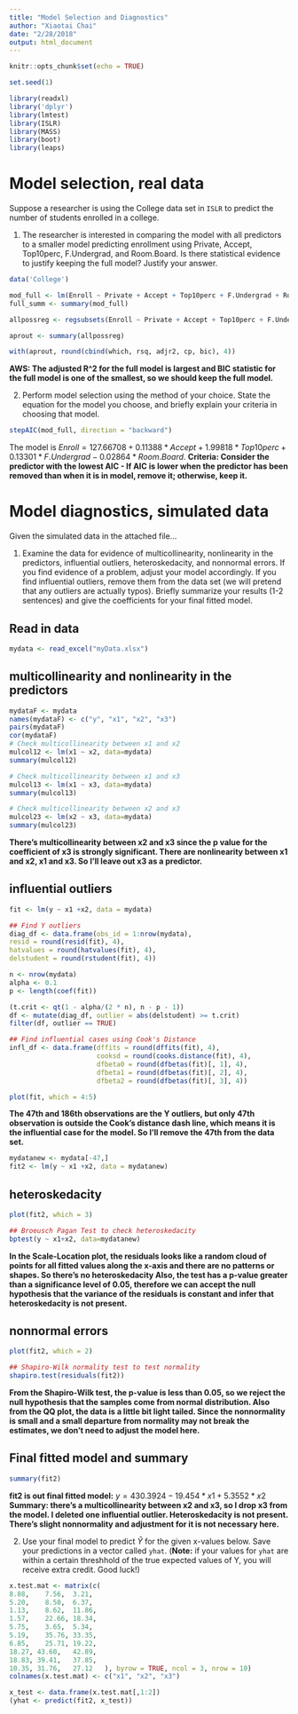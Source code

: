 ```yaml
---
title: "Model Selection and Diagnostics"
author: "Xiaotai Chai"
date: "2/28/2018"
output: html_document
---
```


```r
knitr::opts_chunk$set(echo = TRUE)

set.seed(1)
```

```r
library(readxl)
library('dplyr')
library(lmtest)
library(ISLR)
library(MASS)
library(boot)
library(leaps)
```

# Model selection, real data

Suppose a researcher is using the College data set in `ISLR` to predict the number of students enrolled in a college. 

1. The researcher is interested in comparing the model with all predictors to a smaller model predicting enrollment using Private, Accept, Top10perc, F.Undergrad, and Room.Board. Is there statistical evidence to justify keeping the full model? Justify your answer.
```r
data('College')

mod_full <- lm(Enroll ~ Private + Accept + Top10perc + F.Undergrad + Room.Board, data = College)
full_summ <- summary(mod_full)

allpossreg <- regsubsets(Enroll ~ Private + Accept + Top10perc + F.Undergrad + Room.Board, nbest = 6, data = College)

aprout <- summary(allpossreg)

with(aprout, round(cbind(which, rsq, adjr2, cp, bic), 4))  
```
**AWS: The adjusted R^2 for the full model is largest and BIC statistic for the full model is one of the smallest, so we should keep the full model.**

2. Perform model selection using the method of your choice. State the equation for the model you choose, and briefly explain your criteria in choosing that model. 
```r
stepAIC(mod_full, direction = "backward")
```
The model is $Enroll = 127.66708 + 0.11388*Accept + 1.99818*Top10perc + 0.13301*F.Undergrad - 0.02864*Room.Board$.
**Criteria: Consider the predictor with the lowest AIC -	If AIC is lower when the predictor has been removed than when it is in model, remove it; otherwise, keep it.**


# Model diagnostics, simulated data

Given the simulated data in the attached file...

1. Examine the data for evidence of multicollinearity, nonlinearity in the predictors, influential outliers, heteroskedacity, and nonnormal errors. If you find evidence of a problem, adjust your model accordingly. If you find influential outliers, remove them from the data set (we will pretend that any outliers are actually typos). Briefly summarize your results (1-2 sentences) and give the coefficients for your final fitted model.

## Read in data
```r
mydata <- read_excel("myData.xlsx")
```

## multicollinearity and nonlinearity in the predictors
```r
mydataF <- mydata
names(mydataF) <- c("y", "x1", "x2", "x3")
pairs(mydataF)
cor(mydataF)
# Check multicollinearity between x1 and x2
mulcol12 <- lm(x1 ~ x2, data=mydata)
summary(mulcol12)

# Check multicollinearity between x1 and x3
mulcol13 <- lm(x1 ~ x3, data=mydata)
summary(mulcol13)

# Check multicollinearity between x2 and x3
mulcol23 <- lm(x2 ~ x3, data=mydata)
summary(mulcol23)
```
**There's multicollinearity between x2 and x3 since the p value for the coefficient of x3 is strongly significant. There are nonlinearity between x1 and x2, x1 and x3. So I'll leave out x3 as a predictor.**


## influential outliers
```r
fit <- lm(y ~ x1 +x2, data = mydata)

## Find Y outliers
diag_df <- data.frame(obs_id = 1:nrow(mydata), 
resid = round(resid(fit), 4), 
hatvalues = round(hatvalues(fit), 4), 
delstudent = round(rstudent(fit), 4))

n <- nrow(mydata)
alpha <- 0.1
p <- length(coef(fit))

(t.crit <- qt(1 - alpha/(2 * n), n - p - 1))
df <- mutate(diag_df, outlier = abs(delstudent) >= t.crit)
filter(df, outlier == TRUE)

## Find influential cases using Cook's Distance
infl_df <- data.frame(dffits = round(dffits(fit), 4), 
                      cooksd = round(cooks.distance(fit), 4), 
                      dfbeta0 = round(dfbetas(fit)[, 1], 4), 
                      dfbeta1 = round(dfbetas(fit)[, 2], 4), 
                      dfbeta2 = round(dfbetas(fit)[, 3], 4))

plot(fit, which = 4:5)
```
**The 47th and 186th observations are the Y outliers, but only 47th observation is outside the Cook's distance dash line, which means it is the influential case for the model. So I'll remove the 47th from the data set.**
```r
mydatanew <- mydata[-47,]
fit2 <- lm(y ~ x1 +x2, data = mydatanew)
```

## heteroskedacity
```r
plot(fit2, which = 3)

## Broeusch Pagan Test to check heteroskedacity
bptest(y ~ x1+x2, data=mydatanew)

``` 
**In the Scale-Location plot, the residuals looks like a random cloud of points for all fitted values along the x-axis and there are no patterns or shapes. So there's no heteroskedacity Also, the test has a p-value greater than a significance level of 0.05, therefore we can accept the null hypothesis that the variance of the residuals is constant and infer that heteroskedacity is not present. **

## nonnormal errors
```r
plot(fit2, which = 2)

## Shapiro-Wilk normality test to test normality
shapiro.test(residuals(fit2))
```
**From the Shapiro-Wilk test, the p-value is less than 0.05, so we reject the null hypothesis that the samples come from normal distribution. Also from the QQ plot, the data is a little bit light tailed. Since the nonnormality is small and a small departure from normality may not break the estimates, we don't need to adjust the model here.**

## Final fitted model and summary
```r
summary(fit2)
```
**fit2 is out final fitted model:** $y = 430.3924 - 19.454*x1 + 5.3552*x2$
**Summary: there's a multicollinearity between x2 and x3, so I drop x3 from the model. I deleted one influential outlier. Heteroskedacity is not present. There's slight nonnormality and adjustment for it is not necessary here.**


2. Use your final model to predict $\hat{Y}$ for the given x-values below. Save your predictions in a vector called `yhat`. (__Note:__ if your values for `yhat` are within a certain threshhold of the true expected values of Y, you will receive extra credit. Good luck!)

```r
x.test.mat <- matrix(c(
8.88,	 7.56,	3.21,		
5.20,	 8.50,	6.37,		
1.13,	 8.62,	11.86,		
1.57,	 22.66,	18.34,	
5.75,	 3.65,	5.34,	
5.19,	 35.76,	33.35,	
6.85,	 25.71,	19.22,		
18.27, 43.60,	42.89,		
18.83, 39.41,	37.85,		
10.35, 31.76,	27.12	), byrow = TRUE, ncol = 3, nrow = 10)
colnames(x.test.mat) <- c("x1", "x2", "x3")
```

```r
x_test <- data.frame(x.test.mat[,1:2])
(yhat <- predict(fit2, x_test))
```


